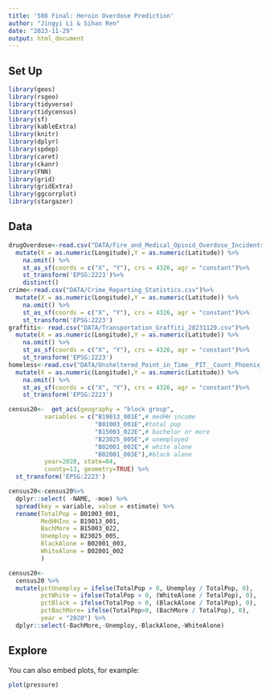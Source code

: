 ---
title: '508 Final: Heroin Overdose Prediction'
author: "Jingyi Li & Sihan Ren"
date: "2023-11-29"
output: html_document
---

## Set Up

```{r setup, include=FALSE}
library(geos)
library(rsgeo)
library(tidyverse)
library(tidycensus)
library(sf)
library(kableExtra)
library(knitr)
library(dplyr)
library(spdep)
library(caret)
library(ckanr)
library(FNN)
library(grid)
library(gridExtra)
library(ggcorrplot)
library(stargazer)
```

## Data

```{r cars}
drugOverdose<-read.csv("DATA/Fire_and_Medical_Opioid_Overdose_Incidents.csv")%>%
  mutate(X = as.numeric(Longitude),Y = as.numeric(Latitude)) %>% 
    na.omit() %>%
    st_as_sf(coords = c("X", "Y"), crs = 4326, agr = "constant")%>%
    st_transform('EPSG:2223')%>%
    distinct()
crime<-read.csv("DATA/Crime_Reporting_Statistics.csv")%>%
  mutate(X = as.numeric(Longitude),Y = as.numeric(Latitude)) %>% 
    na.omit() %>%
    st_as_sf(coords = c("X", "Y"), crs = 4326, agr = "constant")%>%
    st_transform('EPSG:2223')
graffiti<- read.csv("DATA/Transportation_Graffiti_20231129.csv")%>%
  mutate(X = as.numeric(Longitude),Y = as.numeric(Latitude)) %>% 
    na.omit() %>%
    st_as_sf(coords = c("X", "Y"), crs = 4326, agr = "constant")%>%
    st_transform('EPSG:2223')
homeless<-read.csv("DATA/Unsheltered_Point_in_Time__PIT__Count_Phoenix_Metro_Area_20231129.csv")%>%
  mutate(X = as.numeric(Longitude),Y = as.numeric(Latitude)) %>% 
    na.omit() %>%
    st_as_sf(coords = c("X", "Y"), crs = 4326, agr = "constant")%>%
    st_transform('EPSG:2223')

census20<-  get_acs(geography = "block group",
          variables = c("B19013_001E",# medHH income
                        "B01003_001E",#total pop
                        "B15003_022E",# bachelor or more
                        "B23025_005E",# unemployed
                        "B02001_002E",# white alone
                        "B02001_003E"),#black alone
          year=2020, state=04,
          county=13, geometry=TRUE) %>% 
  st_transform('EPSG:2223')

census20<-census20%>%
  dplyr::select( -NAME, -moe) %>%
  spread(key = variable, value = estimate) %>%
  rename(TotalPop = B01003_001, 
         MedHHInc = B19013_001, 
         BachMore = B15003_022,
         Unemploy = B23025_005,
         BlackAlone = B02001_003,
         WhiteAlone = B02001_002
         )

census20<- 
  census20 %>%
  mutate(pctUnemploy = ifelse(TotalPop > 0, Unemploy / TotalPop, 0),
         pctWhite = ifelse(TotalPop > 0, (WhiteAlone / TotalPop), 0),
         pctBlack = ifelse(TotalPop > 0, (BlackAlone / TotalPop), 0),
         pctBachMore= ifelse(TotalPop>0, (BachMore / TotalPop), 0),
         year = "2020") %>%
  dplyr::select(-BachMore,-Unemploy,-BlackAlone,-WhiteAlone)
```

## Explore

You can also embed plots, for example:

```{r pressure, echo=FALSE}
plot(pressure)
```

